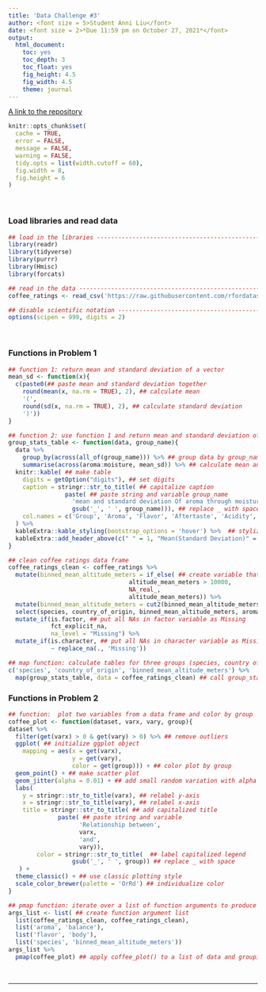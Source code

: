 ```yaml
---
title: 'Data Challenge #3'
author: <font size = 5>Student Anni Liu</font>
date: <font size = 2>*Due 11:59 pm on October 27, 2021*</font>
output:
  html_document:
    toc: yes
    toc_depth: 3
    toc_float: yes
    fig_height: 4.5
    fig_width: 4.5
    theme: journal
---
```


[A link to the repository](https://github.com/anniliu1/DSI_Data_Challenge_3.git)

```r
knitr::opts_chunk$set(
  cache = TRUE,
  error = FALSE,
  message = FALSE,
  warning = FALSE,
  tidy.opts = list(width.cutoff = 60),
  fig.width = 8,
  fig.height = 6
)
```

\

### Load libraries and read data
```r
## load in the libraries ------------------------------------------------------
library(readr)  
library(tidyverse)
library(purrr)
library(Hmisc)
library(forcats)

## read in the data -----------------------------------------------------------
coffee_ratings <- read_csv('https://raw.githubusercontent.com/rfordatascience/tidytuesday/master/data/2020/2020-07-07/coffee_ratings.csv')

## disable scientific notation ------------------------------------------------
options(scipen = 999, digits = 2)
```

\

### Functions in Problem 1
```r
## function 1: return mean and standard deviation of a vector
mean_sd <- function(x){
  c(paste0(## paste mean and standard deviation together
    round(mean(x, na.rm = TRUE), 2), ## calculate mean
    '(', 
    round(sd(x, na.rm = TRUE), 2), ## calculate standard deviation
    ')'))
}

## function 2: use function 1 and return mean and standard deviation of aroma through moisture over a specific grouping as a table
group_stats_table <- function(data, group_name){
  data %>%
    group_by(across(all_of(group_name))) %>% ## group data by group_name 
    summarise(across(aroma:moisture, mean_sd)) %>% ## calculate mean and standard deviation across columns of aroma to moisture using function 1 mean_sd
  knitr::kable( ## make table
    digits = getOption("digits"), ## set digits
    caption = stringr::str_to_title( ## capitalize caption
                paste( ## paste string and variable group_name
                  'mean and standard deviation Of aroma through moisture by', 
                  gsub('_', ' ', group_name))), ## replace _ with space
    col.names = c('Group', 'Aroma', 'Flavor', 'Aftertaste', 'Acidity', 'Body', 'Balance', 'Uniformity','Clean up', 'Sweetness', 'Cupper points', 'Moisture'), ## make pleasing column names
  ) %>% 
  kableExtra::kable_styling(bootstrap_options = 'hover') %>%  ## stylize table
  kableExtra::add_header_above(c(" " = 1, "Mean(Standard Deviation)" = 11)) ## add a header
}

## clean coffee ratings data frame
coffee_ratings_clean <- coffee_ratings %>% 
  mutate(binned_mean_altitude_meters = if_else( ## create variable that puts all impossible values as NA
                                  altitude_mean_meters > 10000,
                                  NA_real_,
                                  altitude_mean_meters)) %>%
  mutate(binned_mean_altitude_meters = cut2(binned_mean_altitude_meters, g = 5)) %>% ## cut altitude_mean_meters into 5 intervals 
  select(species, country_of_origin, binned_mean_altitude_meters, aroma:moisture) %>% ## select necessary variables for table production 
  mutate_if(is.factor, ## put all NAs in factor variable as Missing
            fct_explicit_na,
            na_level = "Missing") %>%
  mutate_if(is.character, ## put all NAs in character variable as Missing
            ~ replace_na(., 'Missing')) 

## map function: calculate tables for three groups (species, country of origin, binned mean altitude in meters) in one step
c('species', 'country_of_origin', 'binned_mean_altitude_meters') %>%
  map(group_stats_table, data = coffee_ratings_clean) ## call group_stats_table() with coffee_ratings_clean data and three groups
```

### Functions in Problem 2
```r
## function:  plot two variables from a data frame and color by group
coffee_plot <- function(dataset, varx, vary, group){
dataset %>%
  filter(get(varx) > 0 & get(vary) > 0) %>% ## remove outliers
  ggplot( ## initialize ggplot object
    mapping = aes(x = get(varx),
                  y = get(vary),
                  color = get(group))) + ## color plot by group
  geom_point() + ## make scatter plot
  geom_jitter(alpha = 0.01) + ## add small random variation with alpha blending
  labs(
    y = stringr::str_to_title(varx), ## relabel y-axis
    x = stringr::str_to_title(vary), ## relabel x-axis
    title = stringr::str_to_title( ## add capitalized title
              paste( ## paste string and variable
                    'Relationship between', 
                    varx, 
                    'and', 
                    vary)), 
        color = stringr::str_to_title(  ## label capitalized legend
                  gsub('_', ' ', group)) ## replace _ with space
   ) +
  theme_classic() + ## use classic plotting style
  scale_color_brewer(palette = 'OrRd') ## individualize color
}

## pmap function: iterate over a list of function arguments to produce two plots
args_list <- list( ## create function argument list
  list(coffee_ratings_clean, coffee_ratings_clean), 
  list('aroma', 'balance'),
  list('flavor', 'body'),
  list('species', 'binned_mean_altitude_meters'))
args_list %>%
  pmap(coffee_plot) ## apply coffee_plot() to a list of data and grouping names  
```

\
<hr>
\

